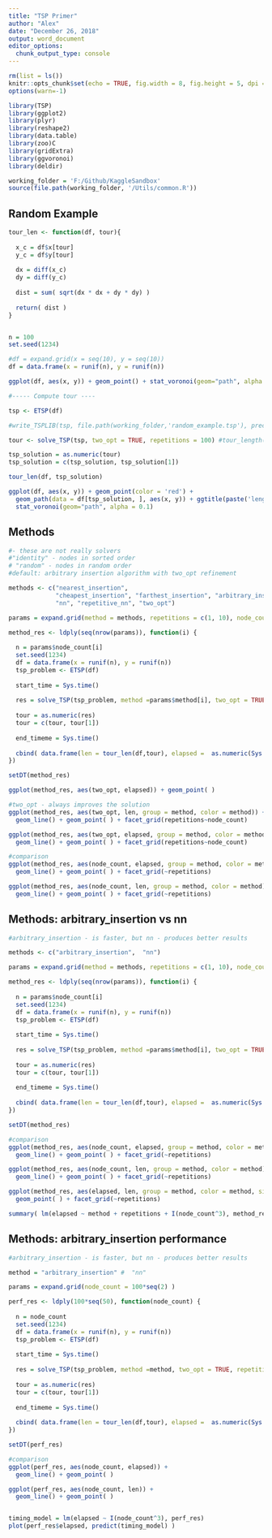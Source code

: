 ---
title: "TSP Primer"
author: "Alex"
date: "December 26, 2018"
output: word_document
editor_options: 
  chunk_output_type: console
---

```{r setup, include=FALSE}
rm(list = ls())
knitr::opts_chunk$set(echo = TRUE, fig.width = 8, fig.height = 5, dpi = 240)
options(warn=-1)

library(TSP)
library(ggplot2)
library(plyr)
library(reshape2)
library(data.table)
library(zoo)C
library(gridExtra)
library(ggvoronoi)
library(deldir)

working_folder = 'F:/Github/KaggleSandbox'
source(file.path(working_folder, '/Utils/common.R'))
```

## Random Example
```{r example, include=FALSE}

tour_len <- function(df, tour){
  
  x_c = df$x[tour]
  y_c = df$y[tour]
  
  dx = diff(x_c)
  dy = diff(y_c)
  
  dist = sum( sqrt(dx * dx + dy * dy) )
  
  return( dist )
}


n = 100
set.seed(1234)

#df = expand.grid(x = seq(10), y = seq(10))
df = data.frame(x = runif(n), y = runif(n))

ggplot(df, aes(x, y)) + geom_point() + stat_voronoi(geom="path", alpha = 0.1)

#----- Compute tour ----

tsp <- ETSP(df)

#write_TSPLIB(tsp, file.path(working_folder,'random_example.tsp'), precision = 16)

tour <- solve_TSP(tsp, two_opt = TRUE, repetitions = 100) #tour_length(tour)

tsp_solution = as.numeric(tour)
tsp_solution = c(tsp_solution, tsp_solution[1])

tour_len(df, tsp_solution)

ggplot(df, aes(x, y)) + geom_point(color = 'red') + 
  geom_path(data = df[tsp_solution, ], aes(x, y)) + ggtitle(paste('length:', tour_len(df, tsp_solution))) + 
  stat_voronoi(geom="path", alpha = 0.1)
```

## Methods 
```{r methods_comp, include=FALSE}

#- these are not really solvers 
#"identity" - nodes in sorted order 
# "random" - nodes in random order
#default: arbitrary insertion algorithm with two_opt refinement

methods <- c("nearest_insertion",
             "cheapest_insertion", "farthest_insertion", "arbitrary_insertion",
             "nn", "repetitive_nn", "two_opt")

params = expand.grid(method = methods, repetitions = c(1, 10), node_count = 100*seq(3) )

method_res <- ldply(seq(nrow(params)), function(i) {
  
  n = params$node_count[i]
  set.seed(1234)
  df = data.frame(x = runif(n), y = runif(n))
  tsp_problem <- ETSP(df)
  
  start_time = Sys.time()
  
  res = solve_TSP(tsp_problem, method =params$method[i], two_opt = TRUE, repetitions = params$repetitions[i])
  
  tour = as.numeric(res)
  tour = c(tour, tour[1])
  
  end_timeme = Sys.time()
  
  cbind( data.frame(len = tour_len(df,tour), elapsed =  as.numeric(Sys.time() - start_time)), params[i,])
})

setDT(method_res)

ggplot(method_res, aes(two_opt, elapsed)) + geom_point( )

#two_opt - always improves the solution
ggplot(method_res, aes(two_opt, len, group = method, color = method)) + 
  geom_line() + geom_point( ) + facet_grid(repetitions~node_count)

ggplot(method_res, aes(two_opt, elapsed, group = method, color = method)) + 
  geom_line() + geom_point( ) + facet_grid(repetitions~node_count)

#comparison
ggplot(method_res, aes(node_count, elapsed, group = method, color = method)) + 
  geom_line() + geom_point( ) + facet_grid(~repetitions)

ggplot(method_res, aes(node_count, len, group = method, color = method)) + 
  geom_line() + geom_point( ) + facet_grid(~repetitions)

```

## Methods: arbitrary_insertion vs nn
```{r methods_comp2, include=FALSE}

#arbitrary_insertion - is faster, but nn - produces better results

methods <- c("arbitrary_insertion",  "nn")

params = expand.grid(method = methods, repetitions = c(1, 10), node_count = 100*seq(10) )

method_res <- ldply(seq(nrow(params)), function(i) {
  
  n = params$node_count[i]
  set.seed(1234)
  df = data.frame(x = runif(n), y = runif(n))
  tsp_problem <- ETSP(df)
  
  start_time = Sys.time()
  
  res = solve_TSP(tsp_problem, method =params$method[i], two_opt = TRUE, repetitions = params$repetitions[i])
  
  tour = as.numeric(res)
  tour = c(tour, tour[1])
  
  end_timeme = Sys.time()
  
  cbind( data.frame(len = tour_len(df,tour), elapsed =  as.numeric(Sys.time() - start_time)), params[i,])
})

setDT(method_res)

#comparison
ggplot(method_res, aes(node_count, elapsed, group = method, color = method)) + 
  geom_line() + geom_point( ) + facet_grid(~repetitions)

ggplot(method_res, aes(node_count, len, group = method, color = method)) + 
  geom_line() + geom_point( ) + facet_grid(~repetitions)

ggplot(method_res, aes(elapsed, len, group = method, color = method, size = node_count)) + 
  geom_point( ) + facet_grid(~repetitions)

summary( lm(elapsed ~ method + repetitions + I(node_count^3), method_res) )

```

## Methods: arbitrary_insertion performance
```{r methods_perf, include=FALSE}

#arbitrary_insertion - is faster, but nn - produces better results

method = "arbitrary_insertion" #  "nn"

params = expand.grid(node_count = 100*seq(2) )

perf_res <- ldply(100*seq(50), function(node_count) {
  
  n = node_count
  set.seed(1234)
  df = data.frame(x = runif(n), y = runif(n))
  tsp_problem <- ETSP(df)
  
  start_time = Sys.time()
  
  res = solve_TSP(tsp_problem, method =method, two_opt = TRUE, repetitions = 1)
  
  tour = as.numeric(res)
  tour = c(tour, tour[1])
  
  end_timeme = Sys.time()
  
  cbind( data.frame(len = tour_len(df,tour), elapsed =  as.numeric(Sys.time() - start_time)), node_count)
})

setDT(perf_res)

#comparison
ggplot(perf_res, aes(node_count, elapsed)) + 
  geom_line() + geom_point( ) 

ggplot(perf_res, aes(node_count, len)) + 
  geom_line() + geom_point( ) 


timing_model = lm(elapsed ~ I(node_count^3), perf_res)
plot(perf_res$elapsed, predict(timing_model) )

```